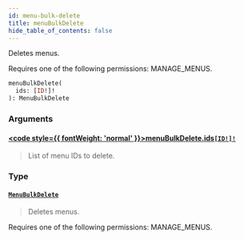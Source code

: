 ```yaml
---
id: menu-bulk-delete
title: menuBulkDelete
hide_table_of_contents: false
---
```








Deletes menus. 

Requires one of the following permissions: MANAGE_MENUS.

```graphql
menuBulkDelete(
  ids: [ID!]!
): MenuBulkDelete
```


### Arguments

#### [<code style={{ fontWeight: 'normal' }}>menuBulkDelete.<b>ids</b></code>](#)<Bullet />[`[ID!]!`](../../../developer/api-reference/scalars/id) <Badge class="secondary" text="non-null"/> <Badge class="secondary" text="scalar"/>
> List of menu IDs to delete.
> 

### Type

#### [`MenuBulkDelete`](../../../developer/api-reference/objects/menu-bulk-delete) <Badge class="secondary" text="object"/>
> Deletes menus. 

Requires one of the following permissions: MANAGE_MENUS.
> 





